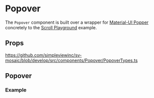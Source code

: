 
<Meta title='Components/Popover/Readme' />

# Popover

The `Popover` component is built over a wrapper for [Material-UI Popper](https://mui.com/material-ui/react-popper/#main-content) concretely
to the [Scroll Playground](https://mui.com/material-ui/react-popper/#scroll-playground) example.

## Props

https://github.com/simpleviewinc/sv-mosaic/blob/develop/src/components/Popover/PopoverTypes.ts

## Popover

### Example
<Preview withSource='none'>
  <stories.Playground />
</Preview>
